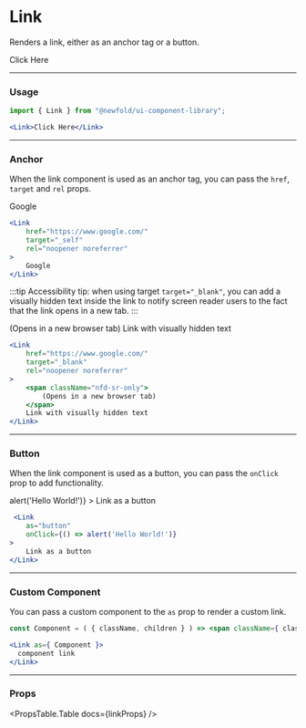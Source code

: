 
# Link
Renders a link, either as an anchor tag or a button.

<NewfoldRoot>
    <Link>Click Here</Link>
</NewfoldRoot>

---
### Usage
```jsx
import { Link } from "@newfold/ui-component-library";

<Link>Click Here</Link>
```

---
### Anchor
When the link component is used as an anchor tag, you can pass the `href`, `target` and `rel` props.

<NewfoldRoot>
    <Link
        href="https://www.google.com/"
        target="_self"
        rel="noopener noreferrer"
    >
        Google
    </Link>
</NewfoldRoot>

```jsx
<Link
    href="https://www.google.com/"
    target="_self"
    rel="noopener noreferrer"
>
    Google
</Link>
```

:::tip
Accessibility tip: when using target `target="_blank"`, you can add a visually hidden text inside the link to notify
screen reader users to the fact that the link opens in a new tab.
:::

<NewfoldRoot>
    <Link
        href="https://www.google.com/"
        target="_blank"
        rel="noopener noreferrer"
    >
        <span className="nfd-sr-only">
            (Opens in a new browser tab)
        </span>
        Link with visually hidden text
    </Link>
</NewfoldRoot>

```jsx
<Link
    href="https://www.google.com/"
    target="_blank"
    rel="noopener noreferrer"
>
    <span className="nfd-sr-only">
        (Opens in a new browser tab)
    </span>
    Link with visually hidden text
</Link>
```

---
### Button
When the link component is used as a button, you can pass the `onClick` prop to add functionality.

<NewfoldRoot>
    <Link
        as="button"
        onClick={() => alert('Hello World!')}
    >
        Link as a button
    </Link>
</NewfoldRoot>

```jsx
 <Link
    as="button"
    onClick={() => alert('Hello World!')}
>
    Link as a button
</Link>
```

---
### Custom Component
You can pass a custom component to the `as` prop to render a custom link.

```jsx
const Component = ( { className, children } ) => <span className={ className }>Custom { children }</span>

<Link as={ Component }>
  component link
</Link>
```

---
### Props
<PropsTable.Table docs={linkProps} />
